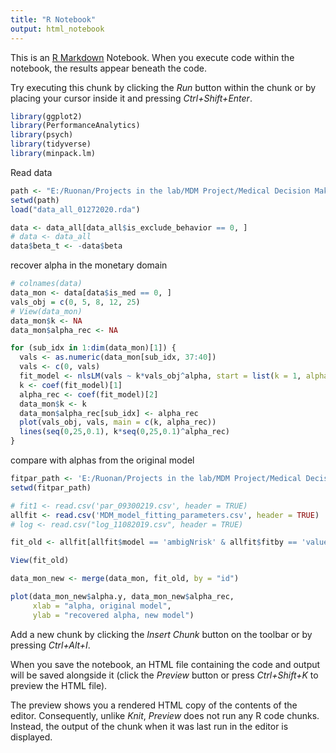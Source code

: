 ```yaml
---
title: "R Notebook"
output: html_notebook
---
```


This is an [R Markdown](http://rmarkdown.rstudio.com) Notebook. When you execute code within the notebook, the results appear beneath the code. 

Try executing this chunk by clicking the *Run* button within the chunk or by placing your cursor inside it and pressing *Ctrl+Shift+Enter*. 

```r
library(ggplot2)
library(PerformanceAnalytics)
library(psych)
library(tidyverse)
library(minpack.lm)
```


Read data
```r
path <- "E:/Ruonan/Projects in the lab/MDM Project/Medical Decision Making Imaging/MDM_imaging/Behavioral Analysis/Behavior Analysis"
setwd(path)
load("data_all_01272020.rda")

data <- data_all[data_all$is_exclude_behavior == 0, ]
# data <- data_all
data$beta_t <- -data$beta

```

recover alpha in the monetary domain
```r
# colnames(data)
data_mon <- data[data$is_med == 0, ]
vals_obj = c(0, 5, 8, 12, 25)
# View(data_mon)
data_mon$k <- NA
data_mon$alpha_rec <- NA

for (sub_idx in 1:dim(data_mon)[1]) {
  vals <- as.numeric(data_mon[sub_idx, 37:40])
  vals <- c(0, vals)
  fit_model <- nlsLM(vals ~ k*vals_obj^alpha, start = list(k = 1, alpha = 1), data = data.frame(vals, vals_obj))
  k <- coef(fit_model)[1]
  alpha_rec <- coef(fit_model)[2]
  data_mon$k <- k
  data_mon$alpha_rec[sub_idx] <- alpha_rec
  plot(vals_obj, vals, main = c(k, alpha_rec))
  lines(seq(0,25,0.1), k*seq(0,25,0.1)^alpha_rec)
}

```


compare with alphas from the original model
```r
fitpar_path <- 'E:/Ruonan/Projects in the lab/MDM Project/Medical Decision Making Imaging/MDM_imaging/Behavioral Analysis/Behavior Analysis'
setwd(fitpar_path)

# fit1 <- read.csv('par_09300219.csv', header = TRUE)
allfit <- read.csv('MDM_model_fitting_parameters.csv', header = TRUE)
# log <- read.csv("log_11082019.csv", header = TRUE)

fit_old <- allfit[allfit$model == 'ambigNrisk' & allfit$fitby == 'value', c(1,2)]

View(fit_old)

data_mon_new <- merge(data_mon, fit_old, by = "id")

plot(data_mon_new$alpha.y, data_mon_new$alpha_rec,
     xlab = "alpha, original model",
     ylab = "recovered alpha, new model")
```



Add a new chunk by clicking the *Insert Chunk* button on the toolbar or by pressing *Ctrl+Alt+I*.

When you save the notebook, an HTML file containing the code and output will be saved alongside it (click the *Preview* button or press *Ctrl+Shift+K* to preview the HTML file).

The preview shows you a rendered HTML copy of the contents of the editor. Consequently, unlike *Knit*, *Preview* does not run any R code chunks. Instead, the output of the chunk when it was last run in the editor is displayed.
